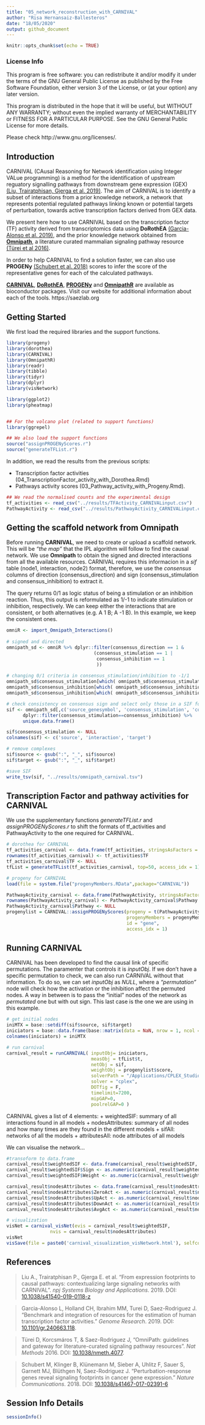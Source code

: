 ```yaml
---
title: "05_network_reconstruction_with_CARNIVAL"
author: "Risa Hernansaiz-Ballesteros"
date: "18/05/2020"
output: github_document
---
```


```r
knitr::opts_chunk$set(echo = TRUE)
```

### License Info

This program is free software: you can redistribute it and/or modify it under 
the terms of the GNU General Public License as published by the Free Software 
Foundation, either version 3 of the License, or (at your option) any later 
version.

This program is distributed in the hope that it will be useful, but WITHOUT ANY 
WARRANTY; without even the implied warranty of MERCHANTABILITY or FITNESS FOR 
A PARTICULAR PURPOSE. See the GNU General Public License for more details.

Please check http://www.gnu.org/licenses/.

## Introduction

CARNIVAL (CAusal Reasoning for Network identification using Integer VALue programming) 
is a method for the identification of upstream reguatory signalling pathways 
from downstream gene expression (GEX) 
[(Liu, Trairatphisan, Gjerga et al. 2019)](https://doi.org/10.1038/s41540-019-0118-z).
The aim of CARNIVAL is to identify a subset of interactions from a prior knowledge network,
a network that represents potential regulated pathways linking known or potential targets of perturbation,
towards active transcription factors derived from GEX data.

We present here how to use CARNIVAL based on the
transcription factor (TF) activity derived from transcriptomics data using **DoRothEA** 
[(Garcia-Alonso et al. 2019)](https://doi.org/10.1101/gr.240663.118), and
the prior knowledge network obtained from [**Omnipath**](http://omnipathdb.org/),
a literature curated mammalian signaling pathway resource [(Türei et al 2016)](https://www.nature.com/articles/nmeth.4077).

In order to help CARNIVAL to find a solution faster,
we can also use **PROGENy** [(Schubert et al. 2018)](https://www.nature.com/articles/s41467-017-02391-6) scores
to infer the score of the representative genes for each of the calculated pathways.

[**CARNIVAL**](https://www.bioconductor.org/packages/release/bioc/html/CARNIVAL.html),
[**DoRothEA**](http://bioconductor.org/packages/release/data/experiment/html/dorothea.html),
[**PROGENy**](http://bioconductor.org/packages/release/bioc/html/progeny.html) and
[**OmnipathR**](https://www.bioconductor.org/packages/release/bioc/html/OmnipathR.html)
are available as bioconductor packages.
Visit our website for additional information about each of the tools. https://saezlab.org

## Getting Started

We first load the required libraries and the support functions.

```r
library(progeny)
library(dorothea)
library(CARNIVAL)
library(OmnipathR)
library(readr)
library(tibble)
library(tidyr)
library(dplyr)
library(visNetwork)

library(ggplot2)
library(pheatmap)


## For the volcano plot (related to support functions)
library(ggrepel)

## We also load the support functions
source("assignPROGENyScores.r")
source("generateTFList.r")
```

In addition, we read the results from the previous scripts: 

+ Transcription factor activities (04_TranscriptionFactor_activity_with_Dorothea.Rmd)
+ Pathways activity scores (03_Pathway_activity_with_Progeny.Rmd). 
 

```r
## We read the normalised counts and the experimental design 
tf_activities <- read_csv("../results/TFActivity_CARNIVALinput.csv")
PathwayActivity <- read_csv("../results/PathwayActivity_CARNIVALinput.csv")
```

## Getting the scaffold network from Omnipath

Before running **CARNIVAL**, we need to create or upload a scaffold network.
This will be _"the map"_ that the IPL algorithm will follow to find the causal network.
We use **Omnipath** to obtain the signed and directed interactions from all the available resources.
CARNIVAL requires this informacion in a _sif_ table (node1, interaction, node2) format,
therefore, we use the _consensus_ columns of direction (consensus_direction) and
sign (consensus_stimulation and consensus_inhibition) to extract it.

The query returns 0/1 as logic status of being a stimulation or an inhibition reaction. 
Thus, this output is reformulated as 1/-1 to indicate stimulation or inhibition, respectively.
We can keep either the interactions that are consistent, or both alternatives (e.g. A 1 B; A -1 B).
In this example, we keep the consistent ones.

```r

omniR <- import_Omnipath_Interactions()
  
# signed and directed
omnipath_sd <- omniR %>% dplyr::filter(consensus_direction == 1 &
                                (consensus_stimulation == 1 | 
                                 consensus_inhibition == 1
                                 ))
  
# changing 0/1 criteria in consensus_stimulation/inhibition to -1/1
omnipath_sd$consensus_stimulation[which( omnipath_sd$consensus_stimulation == 0)] = -1
omnipath_sd$consensus_inhibition[which( omnipath_sd$consensus_inhibition == 1)] = -1
omnipath_sd$consensus_inhibition[which( omnipath_sd$consensus_inhibition == 0)] = 1

# check consistency on consensus sign and select only those in a SIF format
sif <- omnipath_sd[,c('source_genesymbol', 'consensus_stimulation', 'consensus_inhibition', 'target_genesymbol')] %>%
      dplyr::filter(consensus_stimulation==consensus_inhibition) %>%
      unique.data.frame()

sif$consensus_stimulation <- NULL
colnames(sif) <- c('source', 'interaction', 'target')

# remove complexes
sif$source <- gsub(":", "_", sif$source)
sif$target <- gsub(":", "_", sif$target)

#save SIF
write_tsv(sif, "../results/omnipath_carnival.tsv")

```

## Transcription Factor and pathway activities for CARNIVAL

We use the supplementary functions _generateTFList.r_ and _assignPROGENyScores.r_
to shift the formats of tf_activities and PathwayActivity to the one required for CARNIVAL.

```r

# dorothea for CARNIVAL
tf_activities_carnival <- data.frame(tf_activities, stringsAsFactors = F)
rownames(tf_activities_carnival) <- tf_activities$TF
tf_activities_carnival$TF <- NULL
tfList = generateTFList(tf_activities_carnival, top=50, access_idx = 1)

# progeny for CARNIVAL
load(file = system.file("progenyMembers.RData",package="CARNIVAL"))

PathwayActivity_carnival <- data.frame(PathwayActivity, stringsAsFactors = F)
rownames(PathwayActivity_carnival) <- PathwayActivity_carnival$Pathway
PathwayActivity_carnival$Pathway <- NULL
progenylist = CARNIVAL::assignPROGENyScores(progeny = t(PathwayActivity_carnival), 
                                            progenyMembers = progenyMembers, 
                                            id = "gene", 
                                            access_idx = 1)
```

## Running CARNIVAL

CARNIVAL has been developed to find the causal link of specific permutations.
The paramenter that controls it is _inputObj_.
If we don't have a specific permutation to check,
we can also run CARNIVAL without that information.
To do so, we can set _inputObj_ as _NULL_, where a _"permutation"_ node will
check how the activation or the inhibition affect the permuted nodes.
A way in between is to pass the "initial" nodes of the network as _permutated_
one but with out sign. This last case is the one we are using in this example.

```r

# get initial nodes
iniMTX = base::setdiff(sif$source, sif$target)
iniciators = base::data.frame(base::matrix(data = NaN, nrow = 1, ncol = length(iniMTX)), stringsAsFactors = F)
colnames(iniciators) = iniMTX

# run carnival
carnival_result = runCARNIVAL( inputObj= iniciators,
                               measObj = tfList$t, 
                               netObj = sif, 
                               weightObj = progenylist$score, 
                               solverPath = "/Applications/CPLEX_Studio129/cplex/bin/x86-64_osx/cplex", 
                               solver = "cplex", 
                               DOTfig = F,
                               timelimit=7200,
                               mipGAP=0,
                               poolrelGAP=0 )
```

CARNIVAL gives a list of 4 elements:
+ weightedSIF: summary of all interactions found in all models
+ nodesAttributes: summary of all nodes and how many times are they found in the different models
+ sifAll: networks of all the models
+ attributesAll: node attributes of all models

We can visualise the network...

```r

#transoform to data.frame
carnival_result$weightedSIF <- data.frame(carnival_result$weightedSIF, stringsAsFactors = F)
carnival_result$weightedSIF$Sign <- as.numeric(carnival_result$weightedSIF$Sign)
carnival_result$weightedSIF$Weight <- as.numeric(carnival_result$weightedSIF$Weight)

carnival_result$nodesAttributes <- data.frame(carnival_result$nodesAttributes, stringsAsFactors = F)
carnival_result$nodesAttributes$ZeroAct <- as.numeric(carnival_result$nodesAttributes$ZeroAct)
carnival_result$nodesAttributes$UpAct <- as.numeric(carnival_result$nodesAttributes$UpAct)
carnival_result$nodesAttributes$DownAct <- as.numeric(carnival_result$nodesAttributes$DownAct)
carnival_result$nodesAttributes$AvgAct <- as.numeric(carnival_result$nodesAttributes$AvgAct)

# visualization
visNet = carnival_visNet(evis = carnival_result$weightedSIF,
                nvis = carnival_result$nodesAttributes)
visNet
visSave(file = paste0('carnival_visualization_visNetwork.html'), selfcontained = TRUE)

```


## References

> Liu A., Trairatphisan P., Gjerga E. et al. "From expression footprints to causal pathways: contextualizing large signaling networks with CARNIVAL". _npj Systems Biology and Applications_. 2019. DOI: [10.1038/s41540-019-0118-z](https://www.nature.com/articles/s41540-019-0118-z)

> Garcia-Alonso L, Holland CH, Ibrahim MM, Turei D, Saez-Rodriguez J. “Benchmark and integration of resources for the estimation of human transcription factor activities.” _Genome Research_. 2019. DOI: 
[10.1101/gr.240663.118](https://genome.cshlp.org/content/29/8/1363).

> Türei D, Korcsmáros T, & Saez-Rodriguez J, "OmniPath: guidelines and gateway for literature-curated signaling pathway resources". _Nat Methods_ 2016. DOI: [10.1038/nmeth.4077](https://doi.org/10.1038/nmeth.4077).

> Schubert M, Klinger B, Klünemann M, Sieber A, Uhlitz F, Sauer S, Garnett MJ, Blüthgen N, Saez-Rodriguez J. “Perturbation-response genes reveal signaling footprints in cancer gene expression.” _Nature Communications_. 2018. DOI: [10.1038/s41467-017-02391-6](https://doi.org/10.1038/s41467-017-02391-6)


## Session Info Details

```r
sessionInfo()
```
